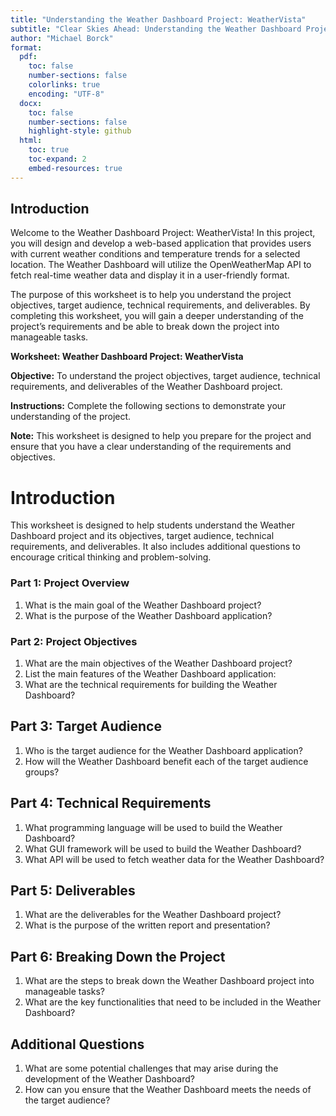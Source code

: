 ```yaml
---
title: "Understanding the Weather Dashboard Project: WeatherVista"
subtitle: "Clear Skies Ahead: Understanding the Weather Dashboard Project"
author: "Michael Borck"
format:
  pdf:
    toc: false
    number-sections: false
    colorlinks: true
    encoding: "UTF-8"
  docx:
    toc: false
    number-sections: false
    highlight-style: github
  html:
    toc: true
    toc-expand: 2
    embed-resources: true
---
```


## Introduction

Welcome to the Weather Dashboard Project: WeatherVista! In this project, you will design and develop a web-based application that provides users with current weather conditions and temperature trends for a selected location. The Weather Dashboard will utilize the OpenWeatherMap API to fetch real-time weather data and display it in a user-friendly format.

The purpose of this worksheet is to help you understand the project objectives, target audience, technical requirements, and deliverables. By completing this worksheet, you will gain a deeper understanding of the project's requirements and be able to break down the project into manageable tasks.

**Worksheet: Weather Dashboard Project: WeatherVista**

**Objective:** To understand the project objectives, target audience, technical requirements, and deliverables of the Weather Dashboard project.

**Instructions:** Complete the following sections to demonstrate your understanding of the project.

**Note:** This worksheet is designed to help you prepare for the project and ensure that you have a clear understanding of the requirements and objectives.

# Introduction

This worksheet is designed to help students understand the Weather Dashboard project and its objectives, target audience, technical requirements, and deliverables. It also includes additional questions to encourage critical thinking and problem-solving.

### Part 1: Project Overview

1. What is the main goal of the Weather Dashboard project?
2. What is the purpose of the Weather Dashboard application?

### Part 2: Project Objectives

1. What are the main objectives of the Weather Dashboard project?
2. List the main features of the Weather Dashboard application:
3. What are the technical requirements for building the Weather Dashboard?

## Part 3: Target Audience
1. Who is the target audience for the Weather Dashboard application?
2. How will the Weather Dashboard benefit each of the target audience groups?

## Part 4: Technical Requirements

1. What programming language will be used to build the Weather Dashboard?
2. What GUI framework will be used to build the Weather Dashboard?
3. What API will be used to fetch weather data for the Weather Dashboard?

## Part 5: Deliverables

1. What are the deliverables for the Weather Dashboard project?
2. What is the purpose of the written report and presentation?

## Part 6: Breaking Down the Project

1. What are the steps to break down the Weather Dashboard project into manageable tasks?
2. What are the key functionalities that need to be included in the Weather Dashboard?

## Additional Questions

1. What are some potential challenges that may arise during the development of the Weather Dashboard?
2. How can you ensure that the Weather Dashboard meets the needs of the target audience?

